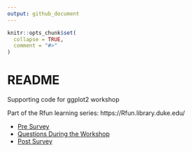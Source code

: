 ```yaml
---
output: github_document
---
```


<!-- README.md is generated from README.Rmd. Please edit that file -->

```r
knitr::opts_chunk$set(
  collapse = TRUE,
  comment = "#>"
)
```

# README

<!-- badges: start -->
<!-- badges: end -->


Supporting code for ggplot2 workshop

Part of the Rfun learning series:  https://Rfun.library.duke.edu/



- [Pre Survey](https://forms.gle/HhpzYcdGqKpiocA7A)
- [Questions During the Workshop](https://docs.google.com/document/d/1xV-BPDTfo85NKeBI2BiBo1sD73E7eFWTRbHMtXm_foc/edit?usp=sharing)
- [Post Survey](https://forms.gle/YJRRwK2jcmAxdh7w6)


